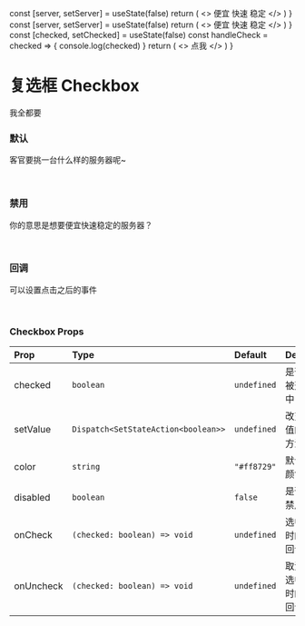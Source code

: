 
  const [server, setServer] = useState(false)
  return (
    <>
      <Checkbox checked={server} setValue={setServer}>
        便宜
      </Checkbox>
      <Checkbox checked={server} setValue={setServer}>
        快速
      </Checkbox>
      <Checkbox checked={server} setValue={setServer}>
        稳定
      </Checkbox>
    </>
  )
}
  const [server, setServer] = useState(false)
  return (
    <>
      <Checkbox checked={server} setValue={setServer}>
        便宜
      </Checkbox>
      <Checkbox checked={server} setValue={setServer}>
        快速
      </Checkbox>
      <Checkbox checked={false} setValue={setServer} disabled>
        稳定
      </Checkbox>
    </>
  )
}
  const [checked, setChecked] = useState(false)
  const handleCheck = checked => {
    console.log(checked)
  }
  return (
    <>
      <Checkbox
        checked={checked}
        setValue={setChecked}
        onCheck={handleCheck}
        onUncheck={handleCheck}>
        点我
      </Checkbox>
    </>
  )
}

# 复选框 Checkbox

我全都要

### 默认

客官要挑一台什么样的服务器呢~

<br />

<CheckboxDefault />

### 禁用

你的意思是想要便宜快速稳定的服务器？

<br />

<CheckboxDisabled />

### 回调

可以设置点击之后的事件

<br />

<CheckboxCallback />

### Checkbox Props

| Prop      | Type                                | Default     | Desc             |
| :-------- | :---------------------------------- | :---------- | :--------------- |
| checked   | `boolean`                           | `undefined` | 是否被选中       |
| setValue  | `Dispatch<SetStateAction<boolean>>` | `undefined` | 改变值的方法     |
| color     | `string`                            | `"#ff8729"` | 默认颜色         |
| disabled  | `boolean`                           | `false`     | 是否禁用         |
| onCheck   | `(checked: boolean) => void`        | `undefined` | 选中时的回调     |
| onUncheck | `(checked: boolean) => void`        | `undefined` | 取消选中时的回调 |
